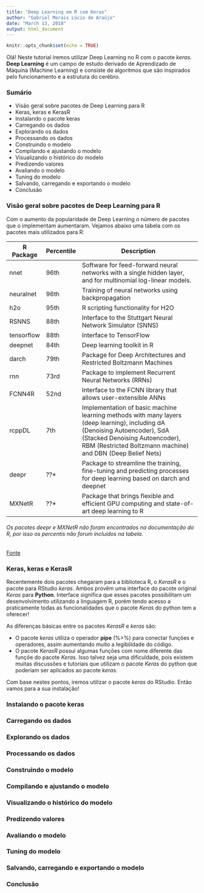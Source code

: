 ```yaml
---
title: "Deep Learning em R com Keras"
author: "Gabriel Morais Lúcio de Araújo"
date: "March 13, 2018"
output: html_document
---
```


```r
knitr::opts_chunk$set(echo = TRUE)
```

Olá! Neste tutorial iremos utilizar Deep Learning no R com o pacote *keras*. **Deep Learning** é um campo de estudo derivado de Aprendizado de Máquina (Machine Learning) e consiste de algoritmos que são inspirados pelo funcionamento e a estrutura do cerébro.

### Sumário

* Visão geral sobre pacotes de Deep Learning para R
* Keras, keras e KerasR
* Instalando o pacote keras
* Carregando os dados
* Explorando os dados
* Processando os dados
* Construindo o modelo
* Compilando e ajustando o modelo
* Visualizando o histórico do modelo
* Predizendo valores
* Avaliando o modelo
* Tuning do modelo
* Salvando, carregando e exportando o modelo
* Conclusão

### **Visão geral sobre pacotes de Deep Learning para R**
Com o aumento da popularidade de Deep Learning o número de pacotes que o implementam aumentaram. Vejamos abaixo uma tabela com os pacotes mais utilizados para R:

R Package	 | Percentile	| Description
-----------|------------|-------------------------------------------------------------------------------------------------------
nnet	     | 96th	      | Software for feed-forward neural networks with a single hidden layer, and for multinomial log-linear models.
neuralnet	 | 96th	      | Training of neural networks using backpropagation
h2o	       | 95th	      | R scripting functionality for H2O
RSNNS	     | 88th	      | Interface to the Stuttgart Neural Network Simulator (SNNS)
tensorflow | 88th	      | Interface to TensorFlow
deepnet	   | 84th	      | Deep learning toolkit in R
darch	     | 79th	      | Package for Deep Architectures and Restricted Boltzmann Machines
rnn	       | 73rd	      | Package to implement Recurrent Neural Networks (RRNs)
FCNN4R	   | 52nd	      | Interface to the FCNN library that allows user-extensible ANNs
rcppDL	   | 7th	      | Implementation of basic machine learning methods with many layers (deep learning), including dA (Denoising Autoencoder), SdA (Stacked Denoising Autoencoder), RBM (Restricted Boltzmann machine) and DBN (Deep Belief Nets)
deepr	     | ??*	      | Package to streamline the training, fine-tuning and predicting processes for deep learning based on darch and deepnet
MXNetR	   | ??*	      | Package that brings flexible and efficient GPU computing and state-of-art deep learning to R

###### Os pacotes *deepr* e *MXNetR* não foram encontrados na documentação do R, por isso os percentis não forum incluídos na tabela.

[Fonte](https://cran.r-project.org/view=MachineLearning)

### **Keras, keras e KerasR**
Recentemente dois pacotes chegaram para a biblioteca R, o *KerasR* e o pacote para RStudio *keras*. Ambos provêm uma interface do pacote original *Keras* para **Python**. Interface significa que esses pacotes possibilitam um desenvolvimento utilizando a linguagem R, porém tendo acesso a praticamente todas as funcionalidades que o pacote *Keras* do python tem a oferecer!

As diferenças básicas entre os pacotes *KerasR* e *keras* são:

* O pacote *keras* utiliza o operador **pipe** (%>%) para conectar funções e operadores, assim aumentando muito a legibilidade do código.
* O pacote *KerasR* possui algumas funções com nome diferente das funçõe do pacote *Keras*. Isso talvez seja uma dificuldade, pois existem muitas discussões e tutoriais que utilizam o pacote *Keras* do python que poderiam ser aplicados ao pacote *keras*.

Com base nestes pontos, iremos utilizar o pacote *keras* do RStudio. Então vamos para a sua instalação!

### **Instalando o pacote keras**
### **Carregando os dados**
### **Explorando os dados**
### **Processando os dados**
### **Construindo o modelo**
### **Compilando e ajustando o modelo**
### **Visualizando o histórico do modelo**
### **Predizendo valores**
### **Avaliando o modelo**
### **Tuning do modelo**
### **Salvando, carregando e exportando o modelo**
### **Conclusão**